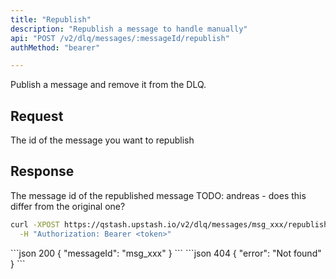 ```yaml
---
title: "Republish"
description: "Republish a message to handle manually"
api: "POST /v2/dlq/messages/:messageId/republish"
authMethod: "bearer"

---
```


Publish a message and remove it from the DLQ.

## Request

<ParamField path="messageId" type="string" required >
The id of the message you want to republish
</ParamField>



## Response

<ResponseField name="messageId" required>
The message id of the republished message
TODO: andreas - does this differ from the original one?
</ResponseField>

<RequestExample>



```sh 
curl -XPOST https://qstash.upstash.io/v2/dlq/messages/msg_xxx/republish \
  -H "Authorization: Bearer <token>"
```




</RequestExample>

<ResponseExample>
```json 200
{
  "messageId": "msg_xxx"
}
```
```json 404 
{
  "error": "Not found"
}
```

</ResponseExample>
